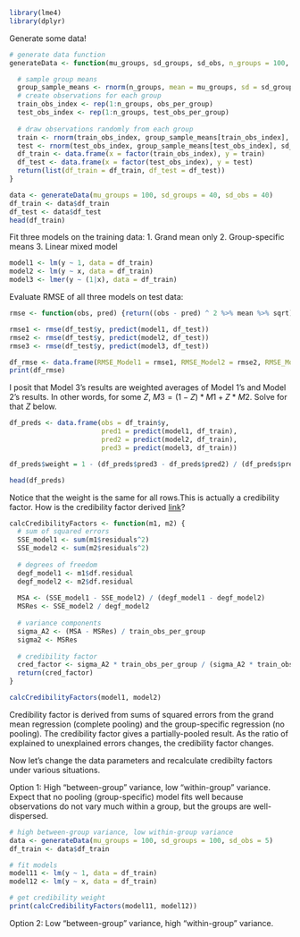 
```r
library(lme4)
library(dplyr)
```

Generate some data! 

```r
# generate data function
generateData <- function(mu_groups, sd_groups, sd_obs, n_groups = 100, obs_per_group = 10, test_obs_per_group = 3) {

  # sample group means 
  group_sample_means <- rnorm(n_groups, mean = mu_groups, sd = sd_groups)
  # create observations for each group
  train_obs_index <- rep(1:n_groups, obs_per_group)
  test_obs_index <- rep(1:n_groups, test_obs_per_group)
  
  # draw observations randomly from each group
  train <- rnorm(train_obs_index, group_sample_means[train_obs_index], sd_obs)
  test <- rnorm(test_obs_index, group_sample_means[test_obs_index], sd_obs)
  df_train <- data.frame(x = factor(train_obs_index), y = train)
  df_test <- data.frame(x = factor(test_obs_index), y = test)
  return(list(df_train = df_train, df_test = df_test))
}

data <- generateData(mu_groups = 100, sd_groups = 40, sd_obs = 40)
df_train <- data$df_train
df_test <- data$df_test
head(df_train)
```

Fit three models on the training data: 
1. Grand mean only 
2. Group-specific means 
3. Linear mixed model

```r
model1 <- lm(y ~ 1, data = df_train)
model2 <- lm(y ~ x, data = df_train)
model3 <- lmer(y ~ (1|x), data = df_train)
```

Evaluate RMSE of all three models on test data: 

```r
rmse <- function(obs, pred) {return((obs - pred) ^ 2 %>% mean %>% sqrt)}

rmse1 <- rmse(df_test$y, predict(model1, df_test))
rmse2 <- rmse(df_test$y, predict(model2, df_test))
rmse3 <- rmse(df_test$y, predict(model3, df_test))

df_rmse <- data.frame(RMSE_Model1 = rmse1, RMSE_Model2 = rmse2, RMSE_Model3 = rmse3)
print(df_rmse)
```

I posit that Model 3's results are weighted averages of Model 1's and Model 2's results. In other words, for some $Z$, $M3 = (1-Z) * M1 + Z * M2$. Solve for that $Z$ below.

```r
df_preds <- data.frame(obs = df_train$y, 
                       pred1 = predict(model1, df_train), 
                       pred2 = predict(model2, df_train), 
                       pred3 = predict(model3, df_train))

df_preds$weight = 1 - (df_preds$pred3 - df_preds$pred2) / (df_preds$pred1 - df_preds$pred2)

head(df_preds)
```

Notice that the weight is the same for all rows.This is actually a credibility factor. How is the credibility factor derived [link](https://www.agriculturejournals.cz/publicFiles/52286.pdf)?

```r
calcCredibilityFactors <- function(m1, m2) {
  # sum of squared errors
  SSE_model1 <- sum(m1$residuals^2) 
  SSE_model2 <- sum(m2$residuals^2) 
  
  # degrees of freedom
  degf_model1 <- m1$df.residual
  degf_model2 <- m2$df.residual
  
  MSA <- (SSE_model1 - SSE_model2) / (degf_model1 - degf_model2)
  MSRes <- SSE_model2 / degf_model2
  
  # variance components
  sigma_A2 <- (MSA - MSRes) / train_obs_per_group
  sigma2 <- MSRes
  
  # credibility factor 
  cred_factor <- sigma_A2 * train_obs_per_group / (sigma_A2 * train_obs_per_group + sigma2)
  return(cred_factor) 
}

calcCredibilityFactors(model1, model2)
```

Credibility factor is derived from sums of squared errors from the grand mean regression (complete pooling) and the group-specific regression (no pooling). The credibility factor gives a partially-pooled result. As the ratio of explained to unexplained errors changes, the credibility factor changes. 


Now let's change the data parameters and recalculate credibilty factors under various situations. 

Option 1: High "between-group" variance, low "within-group" variance. Expect that no pooling (group-specific) model fits well because observations do not vary much within a group, but the groups are well-dispersed. 

```r
# high between-group variance, low within-group variance
data <- generateData(mu_groups = 100, sd_groups = 100, sd_obs = 5)
df_train <- data$df_train

# fit models
model11 <- lm(y ~ 1, data = df_train)
model12 <- lm(y ~ x, data = df_train)

# get credibility weight
print(calcCredibilityFactors(model11, model12))

```


Option 2: Low "between-group" variance, high "within-group" variance. 